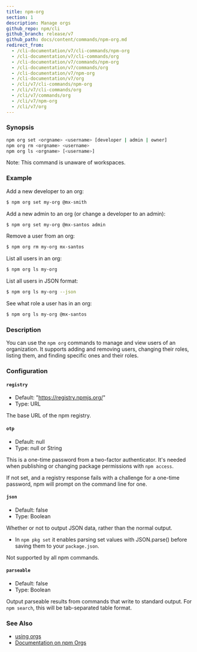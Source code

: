 ```yaml
---
title: npm-org
section: 1
description: Manage orgs
github_repo: npm/cli
github_branch: release/v7
github_path: docs/content/commands/npm-org.md
redirect_from:
  - /cli-documentation/v7/cli-commands/npm-org
  - /cli-documentation/v7/cli-commands/org
  - /cli-documentation/v7/commands/npm-org
  - /cli-documentation/v7/commands/org
  - /cli-documentation/v7/npm-org
  - /cli-documentation/v7/org
  - /cli/v7/cli-commands/npm-org
  - /cli/v7/cli-commands/org
  - /cli/v7/commands/org
  - /cli/v7/npm-org
  - /cli/v7/org
---
```


### Synopsis

```bash
npm org set <orgname> <username> [developer | admin | owner]
npm org rm <orgname> <username>
npm org ls <orgname> [<username>]
```

Note: This command is unaware of workspaces.

### Example

Add a new developer to an org:

```bash
$ npm org set my-org @mx-smith
```

Add a new admin to an org (or change a developer to an admin):

```bash
$ npm org set my-org @mx-santos admin
```

Remove a user from an org:

```bash
$ npm org rm my-org mx-santos
```

List all users in an org:

```bash
$ npm org ls my-org
```

List all users in JSON format:

```bash
$ npm org ls my-org --json
```

See what role a user has in an org:

```bash
$ npm org ls my-org @mx-santos
```

### Description

You can use the `npm org` commands to manage and view users of an organization. It supports adding and removing users, changing their roles, listing them, and finding specific ones and their roles.

### Configuration

#### `registry`

- Default: "https://registry.npmjs.org/"
- Type: URL

The base URL of the npm registry.

#### `otp`

- Default: null
- Type: null or String

This is a one-time password from a two-factor authenticator. It's needed when publishing or changing package permissions with `npm access`.

If not set, and a registry response fails with a challenge for a one-time password, npm will prompt on the command line for one.

#### `json`

- Default: false
- Type: Boolean

Whether or not to output JSON data, rather than the normal output.

- In `npm pkg set` it enables parsing set values with JSON.parse() before saving them to your `package.json`.

Not supported by all npm commands.

#### `parseable`

- Default: false
- Type: Boolean

Output parseable results from commands that write to standard output. For `npm search`, this will be tab-separated table format.

### See Also

- [using orgs](/cli/v7/using-npm/orgs)
- [Documentation on npm Orgs](https://docs.npmjs.com/orgs/)
